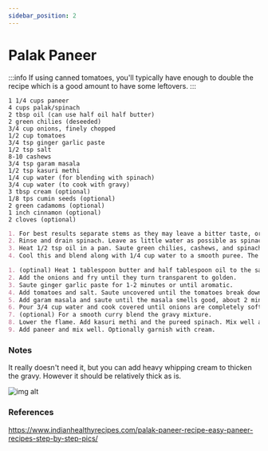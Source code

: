 ```yaml
---
sidebar_position: 2
---
```


# Palak Paneer

:::info
If using canned tomatoes, you'll typically have enough to double the recipe which is a good amount to have some leftovers.
:::

```mdx title="Ingredients"
1 1/4 cups paneer
4 cups palak/spinach
2 tbsp oil (can use half oil half butter)
2 green chilies (deseeded)
3/4 cup onions, finely chopped
1/2 cup tomatoes
3/4 tsp ginger garlic paste
1/2 tsp salt
8-10 cashews
3/4 tsp garam masala
1/2 tsp kasuri methi
1/4 cup water (for blending with spinach)
3/4 cup water (to cook with gravy)
3 tbsp cream (optional)
1/8 tps cumin seeds (optional)
2 green cadamoms (optional)
1 inch cinnamon (optional)
2 cloves (optional)
```

```md title="Instructions - Palak"
1. For best results separate stems as they may leave a bitter taste, or use baby spinach.
2. Rinse and drain spinach. Leave as little water as possible as spinach will be cooked in oil.
3. Heat 1/2 tsp oil in a pan. Saute green chilies, cashews, and spinach for 3-4 mins until the leaves thoroughly wilt and the raw smell of spinach has gone away. Alternatively, blanch the palak in 4 cups of ot water with 1/4 tsp salt for 2 mins, then immerse in ice cold water, and drain completely.
4. Cool this and blend along with 1/4 cup water to a smooth puree. The smoother the better, as the cashews may leave a gritty texture if not fully emulsified. Add additional water if needed.
```

```md title="Instructions - Gravy"
1. (optinal) Heat 1 tablespoon butter and half tablespoon oil to the same pan. Once melted, add cumin seeds, cardamom, cinnamon, and cloves until they begin to sizzle.
2. Add the onions and fry until they turn transparent to golden.
3. Saute ginger garlic paste for 1-2 minutes or until aromatic.
4. Add tomatoes and salt. Saute uncovered until the tomatoes break down completely.
5. Add garam masala and saute until the masala smells good, about 2 mins. 
6. Pour 3/4 cup water and cook covered until onions are completely soft.
7. (optional) For a smooth curry blend the gravy mixture.
8. Lower the flame. Add kasuri methi and the pureed spinach. Mix well and cook until it begins to bubble for a few minutes. If too thick, add a few tablespoons of water.
9. Add paneer and mix well. Optionally garnish with cream.
```

### Notes
It really doesn't need it, but you can add heavy whipping cream to thicken the gravy. However it should be relatively thick as is.

![img alt](@site/static/img/not-found.svg)

### References
https://www.indianhealthyrecipes.com/palak-paneer-recipe-easy-paneer-recipes-step-by-step-pics/

